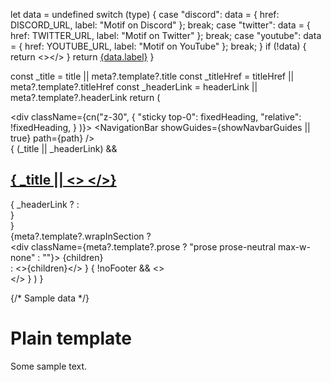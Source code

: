 
  let data = undefined
  switch (type) {
    case "discord": data = { href: DISCORD_URL, label: "Motif on Discord" }; break;
    case "twitter": data = { href: TWITTER_URL, label: "Motif on Twitter" }; break;
    case "youtube": data = { href: YOUTUBE_URL, label: "Motif on YouTube" }; break;
  }
  if (!data) {
    return <></>
  }
  return <a className="self-center font-semibold text-smb plainLink xs:justify-self-end" href={data.href} target="_blank">{data.label}</a>
}

  const _title = title || meta?.template?.title
  const _titleHref = titleHref || meta?.template?.titleHref
  const _headerLink = headerLink || meta?.template?.headerLink
  return (
    <div className="relative prose-pre:ml-[-16px] prose-pre:w-[calc(100%+33px)]">
      <div className={cn("z-30",
            {
              "sticky top-0": fixedHeading,
              "relative": !fixedHeading,
            }
          )}>
        <NavigationBar
            showGuides={showNavbarGuides || true}
            path={path}
          />
      </div>
      { (_title || _headerLink) &&
        <Section Component="header" padding="sm" full>
          <div className="grid grid-cols-1 xs:grid-cols-2 gap-4 -mt-2 sm:mt-0">
            <a className="justify-self-start self-center plainLink font-semibold text-xl" href={_titleHref}><h1>{ _title || <>&nbsp;</>}</h1></a>
          { _headerLink ? <HeaderLink type={_headerLink}/> : <div />}
          </div>
        </Section>
      }
      <div>
        {meta?.template?.wrapInSection ?
          <Section full>
            <div className={meta?.template?.prose ? "prose prose-neutral max-w-none" : ""}>
              {children}
            </div>
          </Section>
          : <>{children}</>
        }
      </div>
      { !noFooter &&
        <>
          <Section Component="header" padding="small" full>
            <div className="h-40" />
          </Section>
          <Footer background="extralight" />
        </>
      }
    </div>
  )
}


{/* Sample data */}

# Plain template

Some sample text.
